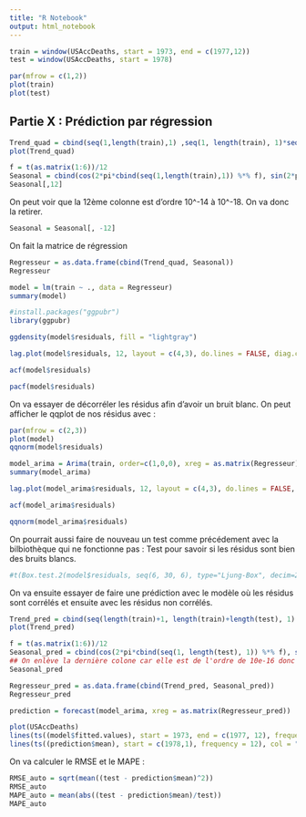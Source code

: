 ```yaml
---
title: "R Notebook"
output: html_notebook
---
```


```r
train = window(USAccDeaths, start = 1973, end = c(1977,12))
test = window(USAccDeaths, start = 1978)

par(mfrow = c(1,2))
plot(train)
plot(test)
```


## Partie X : Prédiction par régression 
```r
Trend_quad = cbind(seq(1,length(train),1) ,seq(1, length(train), 1)*seq(1, length(train), 1))
plot(Trend_quad)
```

```r
f = t(as.matrix(1:6))/12
Seasonal = cbind(cos(2*pi*cbind(seq(1,length(train),1)) %*% f), sin(2*pi*cbind(seq(1,length(train),1)) %*% f))
Seasonal[,12]
```
On peut voir que la 12ème colonne est d'ordre 10^-14 à 10^-18. On va donc la retirer.
```r
Seasonal = Seasonal[, -12]
```
On fait la matrice de régression 
```r
Regresseur = as.data.frame(cbind(Trend_quad, Seasonal))
Regresseur
```
```r
model = lm(train ~ ., data = Regresseur)
summary(model)
```
```r
#install.packages("ggpubr")
library(ggpubr)
```


```r
ggdensity(model$residuals, fill = "lightgray")
```
```r
lag.plot(model$residuals, 12, layout = c(4,3), do.lines = FALSE, diag.col = "red")
```
```r
acf(model$residuals)
```
```r
pacf(model$residuals)
```


On va essayer de décorréler les résidus afin d'avoir un bruit blanc.
On peut afficher le qqplot de nos résidus avec :
```r
par(mfrow = c(2,3))
plot(model)
qqnorm(model$residuals)
```
```r
model_arima = Arima(train, order=c(1,0,0), xreg = as.matrix(Regresseur))
summary(model_arima)
```
```r
lag.plot(model_arima$residuals, 12, layout = c(4,3), do.lines = FALSE, diag.col = "red")
```
```r
acf(model_arima$residuals)
```
```r
qqnorm(model_arima$residuals)
```
On pourrait aussi faire de nouveau un test comme précédement avec la bilbiothèque qui ne fonctionne pas :
Test pour savoir si les résidus sont bien des bruits blancs.
```r
#t(Box.test.2(model$residuals, seq(6, 30, 6), type="Ljung-Box", decim=2, fitdf=13))
```

On va ensuite essayer de faire une prédiction avec le modèle où les résidus sont corrélés et ensuite avec les résidus non corrélés.

```r
Trend_pred = cbind(seq(length(train)+1, length(train)+length(test), 1) ,seq(length(train)+1, length(train)+length(test), 1)* seq(length(train)+1, length(train)+length(test), 1))
plot(Trend_pred)
```
```r
f = t(as.matrix(1:6))/12
Seasonal_pred = cbind(cos(2*pi*cbind(seq(1, length(test), 1)) %*% f), sin(2*pi*cbind(seq(1, length(test), 1)) %*% f))[, -12]
## On enlève la dernière colone car elle est de l'ordre de 10e-16 donc très faible (proche de 0)
Seasonal_pred
```
```r
Regresseur_pred = as.data.frame(cbind(Trend_pred, Seasonal_pred))
Regresseur_pred
```

```r
prediction = forecast(model_arima, xreg = as.matrix(Regresseur_pred))

plot(USAccDeaths)
lines(ts((model$fitted.values), start = 1973, end = c(1977, 12), frequency = 12), col = "green")
lines(ts((prediction$mean), start = c(1978,1), frequency = 12), col = "red")
```
On va calculer le RMSE et le MAPE :
```r
RMSE_auto = sqrt(mean((test - prediction$mean)^2))
RMSE_auto
MAPE_auto = mean(abs((test - prediction$mean)/test))
MAPE_auto
```
